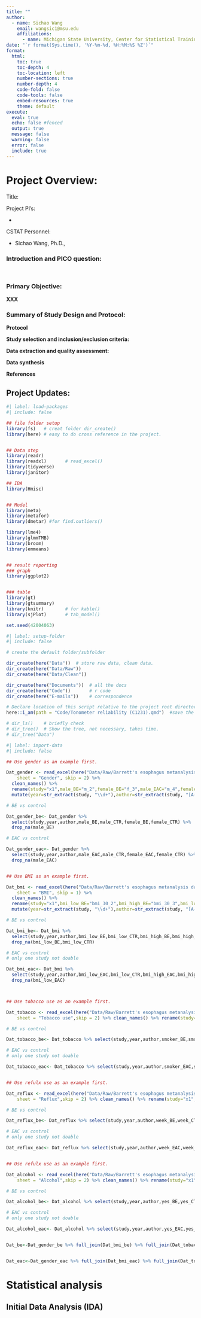 ```yaml
---
title: ""
author: 
  - name: Sichao Wang
    email: wangsic1@msu.edu
    affiliations: 
      - name: Michigan State University, Center for Statistical Training and Consulting
date: "`r format(Sys.time(), '%Y-%m-%d, %H:%M:%S %Z')`"
format: 
  html: 
    toc: true 
    toc-depth: 4
    toc-location: left 
    number-sections: true
    number-depth: 4
    code-fold: false 
    code-tools: false 
    embed-resources: true 
    theme: default 
execute: 
  eval: true 
  echo: false #fenced
  output: true 
  message: false 
  warning: false 
  error: false 
  include: true 
---
```


# Project Overview:

Title: 

<p>

Project PI's:

<p>

-   

<p>


CSTAT Personnel:

<p>

-   Sichao Wang, Ph.D.,

<p>


<h3>Introduction and PICO question:</h3>

<p>

```         
        
```


<h3>Primary Objective:</h3>

<p>

**XXX** 
<p>

<h3>Summary of Study Design and Protocol:</h3>

**Protocol**


**Study selection and inclusion/exclusion criteria:**

<p>



<p>



**Data extraction and quality assessment:**

<p>



**Data synthesis**

<p>



**References**

<p>



## Project Updates:





```r
#| label: load-packages
#| include: false

## file folder setup
library(fs)   # creat folder dir_create()
library(here) # easy to do cross reference in the project.


## Data step
library(readr)
library(readxl)       # read_excel()
library(tidyverse)   
library(janitor)

## IDA
library(Hmisc)


## Model
library(meta)
library(metafor)
library(dmetar) #for find.outliers()

library(lme4)
library(glmmTMB) 
library(broom)
library(emmeans)


## result reporting
### graph
library(ggplot2)


### table
library(gt)
library(gtsummary)
library(knitr)        # for kable()
library(sjPlot)       # tab_model()

set.seed(42004063)

```

```r
#| label: setup-folder
#| include: false

# create the default folder/subfolder

dir_create(here("Data"))  # store raw data, clean data. 
dir_create(here("Data/Raw"))  
dir_create(here("Data/Clean")) 

dir_create(here("Documents"))  # all the docs
dir_create(here("Code"))       # r code
dir_create(here("E-mails"))    # correspondence

# Declare location of this script relative to the project root directory.
here::i_am(path = "Code/Tonometer reliability (C1231).qmd")  #save the qmd under code first and run this line.

# dir_ls()    # briefly check
# dir_tree()  # Show the tree, not necessary, takes time.
# dir_tree("Data")

```

```r
#| label: import-data
#| include: false

## Use gender as an example first.

Dat_gender <- read_excel(here("Data/Raw/Barrett's esophagus metanalysis data sheets.xlsx"), 
    sheet = "Gender", skip = 2) %>% 
  clean_names() %>% 
  rename(study="x1",male_BE="m_2",female_BE="f_3",male_EAC="m_4",female_EAC="f_5",male_CTR="m_6",female_CTR="f_7") %>%
  mutate(year=str_extract(study, "\\d+"),author=str_extract(study, "[A-Za-z-]+"))

# BE vs control

Dat_gender_be<- Dat_gender %>% 
  select(study,year,author,male_BE,male_CTR,female_BE,female_CTR) %>% 
  drop_na(male_BE)

# EAC vs control

Dat_gender_eac<- Dat_gender %>% 
  select(study,year,author,male_EAC,male_CTR,female_EAC,female_CTR) %>% 
  drop_na(male_EAC)


## Use BMI as an example first.

Dat_bmi <- read_excel(here("Data/Raw/Barrett's esophagus metanalysis data sheets.xlsx"), 
    sheet = "BMI", skip = 1) %>% 
  clean_names() %>% 
  rename(study="x1",bmi_low_BE="bmi_30_2",bmi_high_BE="bmi_30_3",bmi_low_EAC="bmi_30_4",bmi_high_EAC="bmi_30_5",bmi_low_CTR="bmi_30",bmi_high_CTR="bmi_30_7") %>% 
  mutate(year=str_extract(study, "\\d+"),author=str_extract(study, "[A-Za-z-]+"))

# BE vs control

Dat_bmi_be<- Dat_bmi %>% 
  select(study,year,author,bmi_low_BE,bmi_low_CTR,bmi_high_BE,bmi_high_CTR) %>% 
  drop_na(bmi_low_BE,bmi_low_CTR)

# EAC vs control
# only one study not doable

Dat_bmi_eac<- Dat_bmi %>% 
  select(study,year,author,bmi_low_EAC,bmi_low_CTR,bmi_high_EAC,bmi_high_CTR) %>% 
  drop_na(bmi_low_EAC)



## Use tobacco use as an example first.

Dat_tobacco <- read_excel(here("Data/Raw/Barrett's esophagus metanalysis data sheets.xlsx"), 
    sheet = "Tobacco use",skip = 2) %>% clean_names() %>% rename(study="x1",smoker_BE="ever_smoker_2",nonsmoker_BE="non_smoker_3",smoker_EAC="ever_smoker",nonsmoker_EAC="non_smoker_5",smoker_CTR="ever_smoker_6",nonsmoker_CTR="non_smoker_7") %>% mutate(year=str_extract(study, "\\d+"),author=str_extract(study, "[A-Za-z-]+"))

# BE vs control

Dat_tobacco_be<- Dat_tobacco %>% select(study,year,author,smoker_BE,smoker_CTR,nonsmoker_BE,nonsmoker_CTR) %>% drop_na(smoker_BE,smoker_CTR)

# EAC vs control
# only one study not doable

Dat_tobacco_eac<- Dat_tobacco %>% select(study,year,author,smoker_EAC,smoker_CTR,nonsmoker_EAC,nonsmoker_CTR) %>% drop_na(smoker_EAC,smoker_CTR)


## Use refulx use as an example first.

Dat_reflux <- read_excel(here("Data/Raw/Barrett's esophagus metanalysis data sheets.xlsx"), 
    sheet = "Reflux",skip = 2) %>% clean_names() %>% rename(study="x1",week_BE="weekly_2",lessweek_BE="less_than_weekly_3",week_EAC="x4",lessweek_EAC="x5",week_CTR="weekly_6",lessweek_CTR="less_than_weekly_7") %>% mutate(year=str_extract(study, "\\d+"),author=str_extract(study, "[A-Za-z-]+"))

# BE vs control

Dat_reflux_be<- Dat_reflux %>% select(study,year,author,week_BE,week_CTR,lessweek_BE,lessweek_CTR) %>% drop_na(week_BE,week_CTR)

# EAC vs control
# only one study not doable

Dat_reflux_eac<- Dat_reflux %>% select(study,year,author,week_EAC,week_CTR,lessweek_EAC,lessweek_CTR) %>% drop_na(week_EAC,week_CTR)


## Use refulx use as an example first.

Dat_alcohol <- read_excel(here("Data/Raw/Barrett's esophagus metanalysis data sheets.xlsx"), 
    sheet = "Alcohol",skip = 2) %>% clean_names() %>% rename(study="x1",yes_BE="y_2",no_BE="n_3",yes_EAC="y_4",no_EAC="n_5",yes_CTR="y_6",no_CTR="n_7") %>% mutate(year=str_extract(study, "\\d+"),author=str_extract(study, "[A-Za-z-]+"))

# BE vs control

Dat_alcohol_be<- Dat_alcohol %>% select(study,year,author,yes_BE,yes_CTR,no_BE,no_CTR) %>% drop_na(yes_BE,yes_CTR)

# EAC vs control
# only one study not doable

Dat_alcohol_eac<- Dat_alcohol %>% select(study,year,author,yes_EAC,yes_CTR,no_EAC,no_CTR) %>% drop_na(yes_EAC,yes_CTR)


Dat_be<-Dat_gender_be %>% full_join(Dat_bmi_be) %>% full_join(Dat_tobacco_be) %>% full_join(Dat_reflux_be) %>% full_join(Dat_alcohol_be) %>% select(-c("year","author"))


Dat_eac<-Dat_gender_eac %>% full_join(Dat_bmi_eac) %>% full_join(Dat_tobacco_eac) %>% full_join(Dat_reflux_eac) %>% full_join(Dat_alcohol_eac) %>% select(-c("year","author"))

```

# Statistical analysis

## Initial Data Analysis (IDA)
